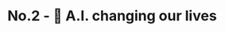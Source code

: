 ---
title: 'No.2 - 😤 A.I. changing our lives'
publishedAt: '2019-07-14'
link: http://eepurl.com/gwYh3H
---